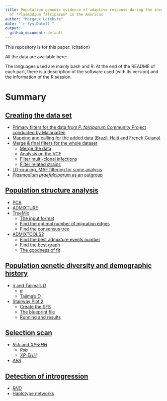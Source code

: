 ```yaml
---
title: Population genomic evidence of adaptive response during the invasion history
  of *Plasmodium falciparum* in the Americas
author: "Margaux Lefebvre"
date: "`r Sys.Date()`"
output: 
  github_document: default
---
```


This repository is for this paper: (citation)

All the data are available here:

The languages used are mainly bash and R. At the end of the README of each part, there is a description of the software used (with its version) and the information of the R session.

# Summary

## [Creating the data set](https://github.com/MargauxLefebvre/P.falciparum_americas/tree/main/creating_data_set#creating-the-data-set)

* [Primary filters for the data from *P. falciparum* Community Project conducted by MalariaGen](https://github.com/MargauxLefebvre/P.falciparum_americas/tree/main/creating_data_set#primary-filters-for-the-data-from-p-falciparum-community-project-conducted-by-malariagen-blue)
* [Mapping and calling for the added data (Brazil, Haiti and French Guiana)](https://github.com/MargauxLefebvre/P.falciparum_americas/tree/main/creating_data_set#mapping-and-calling-for-the-added-data-brazil-haiti-and-french-guiana-yellow)
* [Merge & final filters for the whole dataset](https://github.com/MargauxLefebvre/P.falciparum_americas/tree/main/creating_data_set#merge--final-filters-for-the-whole-dataset-green)
  * [Merge the data](https://github.com/MargauxLefebvre/P.falciparum_americas/tree/main/creating_data_set#merge-the-data)
  * [Analysis on the VCF](https://github.com/MargauxLefebvre/P.falciparum_americas/tree/main/creating_data_set#analysis-on-the-vcf)
  * [Filter multi-clonal infections](https://github.com/MargauxLefebvre/P.falciparum_americas/tree/main/creating_data_set#filter-multi-clonal-infections)
  * [Filter related strains](https://github.com/MargauxLefebvre/P.falciparum_americas/tree/main/creating_data_set#filter-the-related-strains)
* [LD-pruning, MAF filtering for some analysis](https://github.com/MargauxLefebvre/P.falciparum_americas/tree/main/creating_data_set#ld-pruning-maf-filtering-for-some-analysis)
* [*Plasmodium praefalciparum* as an outgroup](https://github.com/MargauxLefebvre/P.falciparum_americas/tree/main/creating_data_set#plasmodium-praefalciparum-as-an-outgroup)

## [Population structure analysis](https://github.com/MargauxLefebvre/P.falciparum_americas/tree/main/population_structure#population-structure-analysis)

* [PCA](https://github.com/MargauxLefebvre/P.falciparum_americas/tree/main/population_structure#pca)
* [ADMIXTURE](https://github.com/MargauxLefebvre/P.falciparum_americas/tree/main/population_structure#admixture)
* [TreeMix](https://github.com/MargauxLefebvre/P.falciparum_americas/tree/main/population_structure#treemix)
  * [The input format](https://github.com/MargauxLefebvre/P.falciparum_americas/tree/main/population_structure#the-input-format)
  * [Find the optimal number of migration edges](https://github.com/MargauxLefebvre/P.falciparum_americas/tree/main/population_structure#find-the-optimal-number-of-migration-edges)
  * [Find the consensus tree](https://github.com/MargauxLefebvre/P.falciparum_americas/tree/main/population_structure#find-the-consensus-tree)
* [ADMIXTOOLS2](https://github.com/MargauxLefebvre/P.falciparum_americas/tree/main/population_structure#admixtools2)
  * [Find the best admixture events number](https://github.com/MargauxLefebvre/P.falciparum_americas/tree/main/population_structure#find-the-best-admixture-events-number)
  * [Find the best graph](https://github.com/MargauxLefebvre/P.falciparum_americas/tree/main/population_structure#find-the-best-graph)
  * [The goodness of fit](https://github.com/MargauxLefebvre/P.falciparum_americas/tree/main/population_structure#the-goodness-of-fit)

## [Population genetic diversity and demographic history](https://github.com/MargauxLefebvre/P.falciparum_americas/tree/main/diversity_demography#population-genetic-diversity-and-demographic-history)

* [$\pi$ and Tajima's *D*](https://github.com/MargauxLefebvre/P.falciparum_americas/tree/main/diversity_demography#pi-and-tajimas-d)
  * [$\pi$](https://github.com/MargauxLefebvre/P.falciparum_americas/tree/main/diversity_demography#pi)
  * [Tajima's *D*](https://github.com/MargauxLefebvre/P.falciparum_americas/tree/main/diversity_demography#tajimas-d)
* [Stairway Plot 2](https://github.com/MargauxLefebvre/P.falciparum_americas/tree/main/diversity_demography#stairway-plot-2)
  * [Create the SFS](https://github.com/MargauxLefebvre/P.falciparum_americas/tree/main/diversity_demography#create-the-sfs)
  * [The blueprint file](https://github.com/MargauxLefebvre/P.falciparum_americas/tree/main/diversity_demography#the-blueprint-file)
  * [Running and results](https://github.com/MargauxLefebvre/P.falciparum_americas/tree/main/diversity_demography#running-and-results)

## [Selection scan](https://github.com/MargauxLefebvre/P.falciparum_americas/tree/main/selection_analysis#selection-scan)

* [*Rsb* and *XP-EHH*](https://github.com/MargauxLefebvre/P.falciparum_americas/tree/main/selection_analysis#rsb-and-xp-ehh)
  * [*Rsb*](https://github.com/MargauxLefebvre/P.falciparum_americas/tree/main/selection_analysis#rsb)
  * [*XP-EHH*](https://github.com/MargauxLefebvre/P.falciparum_americas/tree/main/selection_analysis#xp-ehh)
* [*ABS*](https://github.com/MargauxLefebvre/P.falciparum_americas/tree/main/selection_analysis#abs)

## [Detection of introgression](https://github.com/MargauxLefebvre/P.falciparum_americas/tree/main/introgression#detection-of-introgression)

* [*RND*](https://github.com/MargauxLefebvre/P.falciparum_americas/tree/main/introgression#rnd)
* [Haplotype networks](https://github.com/MargauxLefebvre/P.falciparum_americas/tree/main/introgression#haplotype-networks)



